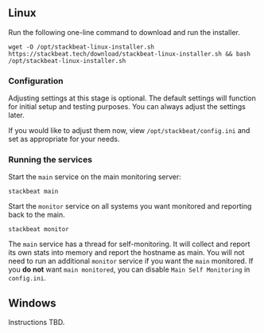 ## Linux

Run the following one-line command to download and run the installer.

```
wget -O /opt/stackbeat-linux-installer.sh https://stackbeat.tech/download/stackbeat-linux-installer.sh && bash /opt/stackbeat-linux-installer.sh
```

### Configuration

Adjusting settings at this stage is optional. The default settings will function for initial setup and testing purposes. You can always adjust the settings later.

If you would like to adjust them now, view `/opt/stackbeat/config.ini` and set as appropriate for your needs.

### Running the services

Start the `main` service on the main monitoring server:

```
stackbeat main
```

Start the `monitor` service on all systems you want monitored and reporting back to the main.

```
stackbeat monitor
```

The `main` service has a thread for self-monitoring. It will collect and report its own stats into memory and report the hostname as main. You will not need to run an additional `monitor` service if you want the `main` monitored. If you **do not** want `main monitored`, you can disable `Main Self Monitoring` in `config.ini`.



## Windows

Instructions TBD.
